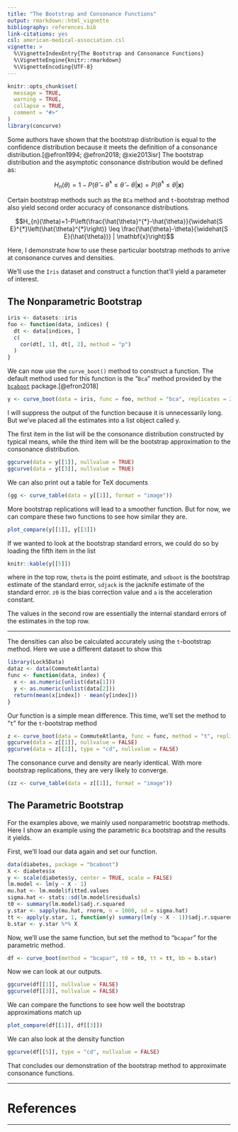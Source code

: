 ```yaml
---
title: "The Bootstrap and Consonance Functions"
output: rmarkdown::html_vignette
bibliography: references.bib
link-citations: yes
csl: american-medical-association.csl
vignette: >
  %\VignetteIndexEntry{The Bootstrap and Consonance Functions}
  %\VignetteEngine{knitr::rmarkdown}
  %\VignetteEncoding{UTF-8}
---
```


```r
knitr::opts_chunk$set(
  message = TRUE,
  warning = TRUE,
  collapse = TRUE,
  comment = "#>"
)
library(concurve)
```

Some authors have shown that the bootstrap distribution is equal to the confidence distribution because it meets the definition of a consonance distribution.[@efron1994; @efron2018; @xie2013isr] The bootstrap distribution and the asymptotic consonance distribution would be defined as: 

$$H_{n}(\theta)=1-P\left(\hat{\theta}-\hat{\theta}^{*} \leq \hat{\theta}-\theta | \mathbf{x}\right)=P\left(\hat{\theta}^{*} \leq \theta | \mathbf{x}\right)$$

Certain bootstrap methods such as the `BCa` method and `t`-bootstrap method also yield second order accuracy of consonance distributions. 

$$H_{n}(\theta)=1-P\left(\frac{\hat{\theta}^{*}-\hat{\theta}}{\widehat{S E}^{*}\left(\hat{\theta}^{*}\right)} \leq \frac{\hat{\theta}-\theta}{\widehat{S E}(\hat{\theta})} | \mathbf{x}\right)$$

Here, I demonstrate how to use these particular bootstrap methods to arrive at consonance curves and densities. 

We'll use the `Iris` dataset and construct a function that'll yield a parameter of interest.

## The Nonparametric Bootstrap 

```r
iris <- datasets::iris
foo <- function(data, indices) {
  dt <- data[indices, ]
  c(
    cor(dt[, 1], dt[, 2], method = "p")
  )
}
```

We can now use the `curve_boot()` method to construct a function. The default method used for this function is the "`Bca`" method provided by the [`bcaboot`](https://cran.r-project.org/package=bcaboot) package.[@efron2018] 

```r
y <- curve_boot(data = iris, func = foo, method = "bca", replicates = 2000, steps = 1000)
```

I will suppress the output of the function because it is unnecessarily long. But we've placed all the estimates into a list object called y. 

The first item in the list will be the consonance distribution constructed by typical means, while the third item will be the bootstrap approximation to the consonance distribution. 

```r
ggcurve(data = y[[1]], nullvalue = TRUE)
ggcurve(data = y[[3]], nullvalue = TRUE)
```

We can also print out a table for TeX documents

```r
(gg <- curve_table(data = y[[1]], format = "image"))
```

More bootstrap replications will lead to a smoother function. But for now, we can compare these two functions to see how similar they are. 

```r
plot_compare(y[[1]], y[[3]])
```

If we wanted to look at the bootstrap standard errors, we could do so by loading the fifth item in the list 
```r
knitr::kable(y[[5]])
```

where in the top row, `theta` is the point estimate, and `sdboot` is the bootstrap estimate of the standard error, `sdjack` is the jacknife estimate of the standard error. `z0` is the bias correction value and `a` is the acceleration constant. 

The values in the second row are essentially the internal standard errors of the estimates in the top row. 

* * * 

The densities can also be calculated accurately using the `t`-bootstrap method. Here we use a different dataset to show this

```r
library(Lock5Data)
dataz <- data(CommuteAtlanta)
func <- function(data, index) {
  x <- as.numeric(unlist(data[1]))
  y <- as.numeric(unlist(data[2]))
  return(mean(x[index]) - mean(y[index]))
}
```

Our function is a simple mean difference. This time, we'll set the method to "`t`" for the `t`-bootstrap method

```r
z <- curve_boot(data = CommuteAtlanta, func = func, method = "t", replicates = 2000, steps = 1000)
ggcurve(data = z[[1]], nullvalue = FALSE)
ggcurve(data = z[[2]], type = "cd", nullvalue = FALSE)
```

The consonance curve and density are nearly identical. With more bootstrap replications, they are very likely to converge. 

```r
(zz <- curve_table(data = z[[1]], format = "image"))
```

## The Parametric Bootstrap

For the examples above, we mainly used nonparametric bootstrap methods. Here I show an example using the parametric `Bca` bootstrap and the results it yields.

First, we'll load our data again and set our function.

```r
data(diabetes, package = "bcaboot")
X <- diabetes$x
y <- scale(diabetes$y, center = TRUE, scale = FALSE)
lm.model <- lm(y ~ X - 1)
mu.hat <- lm.model$fitted.values
sigma.hat <- stats::sd(lm.model$residuals)
t0 <- summary(lm.model)$adj.r.squared
y.star <- sapply(mu.hat, rnorm, n = 1000, sd = sigma.hat)
tt <- apply(y.star, 1, function(y) summary(lm(y ~ X - 1))$adj.r.squared)
b.star <- y.star %*% X
```

Now, we'll use the same function, but set the method to "`bcapar`" for the parametric method. 

```r
df <- curve_boot(method = "bcapar", t0 = t0, tt = tt, bb = b.star)
```

Now we can look at our outputs. 

```r
ggcurve(df[[1]], nullvalue = FALSE)
ggcurve(df[[3]], nullvalue = FALSE)
```

We can compare the functions to see how well the bootstrap approximations match up 
```r
plot_compare(df[[1]], df[[3]])
```

We can also look at the density function 

```r
ggcurve(df[[5]], type = "cd", nullvalue = FALSE)
```

That concludes our demonstration of the bootstrap method to approximate consonance functions. 

* * * 

# References

* * * 
